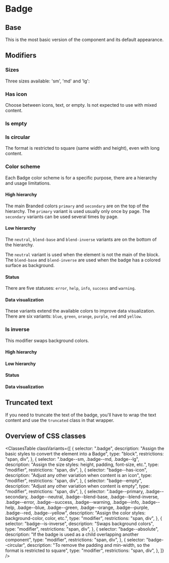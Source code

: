 

<Meta of={Stories} />

# Badge

## Base

This is the most basic version of the component and its default appearance.

<Canvas of={Stories.Basic} />

## Modifiers

### Sizes

Three sizes available: 'sm', 'md' and 'lg':

<Canvas of={Stories.Sizes} />

### Has icon

Choose between icons, text, or empty. Is not expected to use with mixed content.

<Canvas of={Stories.Icon} />

### Is empty

<Canvas of={Stories.IsEmpty} />

### Is circular

The format is restricted to square (same width and height), even with long content.

<Canvas of={Stories.IsCircular} />

### Color scheme

Each Badge color scheme is for a specific purpose, there are a hierarchy and usage
limitations.

#### High hierarchy

The main Branded colors `primary` and `secondary` are on the top of the
hierarchy. The `primary` variant is used usually only once by page. The
`secondary` variants can be used several times by page.

<Canvas of={Stories.ColorSchemeHighHierarchy} />

#### Low hierarchy

The `neutral`, `blend-base` and `blend-inverse` variants are on the bottom of
the hierarchy.

The `neutral` variant is used when the element is not the main of
the block. The `blend-base` and `blend-inverse` are used when the badge has a
colored surface as background.

<Canvas of={Stories.ColorSchemeLowHierarchy} />

#### Status

There are five statuses: `error`, `help`, `info`, `success` and `warning`.

<Canvas of={Stories.Status} />

#### Data visualization

These variants extend the available colors to improve data visualization. There
are six variants: `blue`, `green`, `orange`, `purple`, `red` and `yellow`.

<Canvas of={Stories.DataVisualization} />

### Is inverse

This modifier swaps background colors.

#### High hierarchy

<Canvas of={Stories.InverseHighHierarchy} />

#### Low hierarchy

<Canvas of={Stories.InverseLowHierarchy} />

#### Status

<Canvas of={Stories.InverseStatus} />

#### Data visualization

<Canvas of={Stories.InverseDataVisualization} />

## Truncated text

If you need to truncate the text of the badge, you'll have to wrap the
text content and use the `truncated` class in that wrapper.

<Canvas of={Stories.TruncatedText} />

## Overview of CSS classes

<ClassesTable
  classVariants={[
    {
      selector: ".badge",
      description:
        "Assign the basic styles to convert the element into a Badge",
      type: "block",
      restrictions: "span, div",
    },
    {
      selector: ".badge--sm, .badge--md, .badge--lg",
      description: "Assign the size styles: height, padding, font-size, etc.",
      type: "modifier",
      restrictions: "span, div",
    },
    {
      selector: "badge--has-icon",
      description: "Adjust any other variation when content is an icon",
      type: "modifier",
      restrictions: "span, div",
    },
    {
      selector: "badge--empty",
      description: "Adjust any other variation when content is empty",
      type: "modifier",
      restrictions: "span, div",
    },
    {
      selector:
        ".badge--primary, .badge--secondary, .badge--neutral, .badge--blend-base, .badge--blend-inverse, .badge--error, .badge--success, .badge--warning, .badge--info, .badge--help, .badge--blue, .badge--green, .badge--orange, .badge--purple, .badge--red, .badge--yellow",
      description: "Assign the color styles: background-color, color, etc.",
      type: "modifier",
      restrictions: "span, div",
    },
    {
      selector: "badge--is-inverse",
      description: "Swaps background colors",
      type: "modifier",
      restrictions: "span, div",
    },
    {
      selector: "badge--absolute",
      description: "If the badge is used as a child overlapping another component",
      type: "modifier",
      restrictions: "span, div",
    },
    {
      selector: "badge--circular",
      description: "To remove the padding and min-width, so the format is restricted to square",
      type: "modifier",
      restrictions: "span, div",
    },
  ]}
/>
